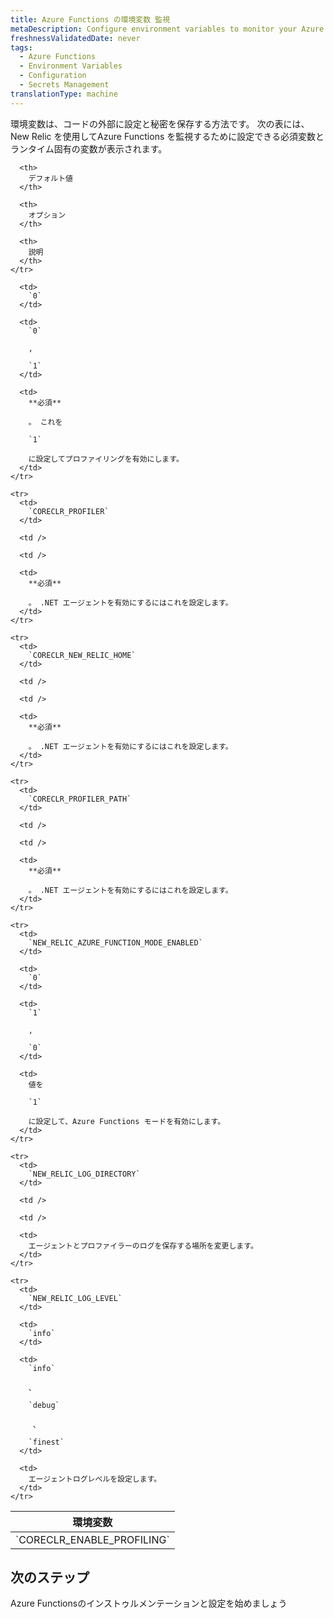```yaml
---
title: Azure Functions の環境変数 監視
metaDescription: Configure environment variables to monitor your Azure functions with New Relic
freshnessValidatedDate: never
tags:
  - Azure Functions
  - Environment Variables
  - Configuration
  - Secrets Management
translationType: machine
---
```


環境変数は、コードの外部に設定と秘密を保存する方法です。 次の表には、New Relic を使用してAzure Functions を監視するために設定できる必須変数とランタイム固有の変数が表示されます。

<table>
  <thead>
    <tr>
      <th>
        環境変数
      </th>

      <th>
        デフォルト値
      </th>

      <th>
        オプション
      </th>

      <th>
        説明
      </th>
    </tr>
  </thead>

  <tbody>
    <tr>
      <td>
        `CORECLR_ENABLE_PROFILING`
      </td>

      <td>
        `0`
      </td>

      <td>
        `0`

        , 

        `1`
      </td>

      <td>
        **必須**

        。 これを

        `1`

        に設定してプロファイリングを有効にします。
      </td>
    </tr>

    <tr>
      <td>
        `CORECLR_PROFILER`
      </td>

      <td />

      <td />

      <td>
        **必須**

        。 .NET エージェントを有効にするにはこれを設定します。
      </td>
    </tr>

    <tr>
      <td>
        `CORECLR_NEW_RELIC_HOME`
      </td>

      <td />

      <td />

      <td>
        **必須**

        。 .NET エージェントを有効にするにはこれを設定します。
      </td>
    </tr>

    <tr>
      <td>
        `CORECLR_PROFILER_PATH`
      </td>

      <td />

      <td />

      <td>
        **必須**

        。 .NET エージェントを有効にするにはこれを設定します。
      </td>
    </tr>

    <tr>
      <td>
        `NEW_RELIC_AZURE_FUNCTION_MODE_ENABLED`
      </td>

      <td>
        `0`
      </td>

      <td>
        `1`

        , 

        `0`
      </td>

      <td>
        値を

        `1`

        に設定して、Azure Functions モードを有効にします。
      </td>
    </tr>

    <tr>
      <td>
        `NEW_RELIC_LOG_DIRECTORY`
      </td>

      <td />

      <td />

      <td>
        エージェントとプロファイラーのログを保存する場所を変更します。
      </td>
    </tr>

    <tr>
      <td>
        `NEW_RELIC_LOG_LEVEL`
      </td>

      <td>
        `info`
      </td>

      <td>
        `info`

        、 

        `debug`

         、 

        `finest`
      </td>

      <td>
        エージェントログレベルを設定します。
      </td>
    </tr>
  </tbody>
</table>

## 次のステップ

<DocTiles>
  <DocTile title="Install and configure Azure Functions monitoring" path="/docs/serverless-function-monitoring/azure-function-monitoring/install-serverless-azure-monitoring">Azure Functionsのインストゥルメンテーションと設定を始めましょう</DocTile>
</DocTiles>